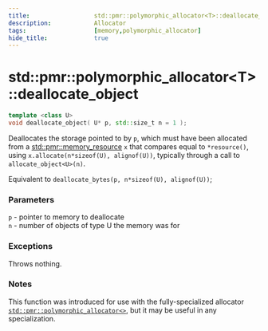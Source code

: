 ```yaml
---
title:                  std::pmr::polymorphic_allocator<T>::deallocate_object
description:            Allocator
tags:                   [memory,polymorphic_allocator]
hide_title:             true
---
```


# std::pmr::polymorphic_allocator&lt;T>::deallocate_object

```cpp title='Since C++20'
template <class U>
void deallocate_object( U* p, std::size_t n = 1 );
```
Deallocates the storage pointed to by `p`, which must have been allocated from a [std::pmr::memory_resource](/docs/std/memory/memory_resource) `x` 
that compares equal to `*resource()`, using `x.allocate(n*sizeof(U), alignof(U))`, typically through a call to `allocate_object<U>(n)`.

Equivalent to `deallocate_bytes(p, n*sizeof(U), alignof(U))`;

### Parameters
`p`	-	pointer to memory to deallocate <br/>
`n`	-	number of objects of type U the memory was for

### Exceptions
Throws nothing.

### Notes
This function was introduced for use with the fully-specialized allocator <code>[std::pmr::polymorphic_allocator&lt;&gt;](../polymorphic_allocator)</code>, 
but it may be useful in any specialization.